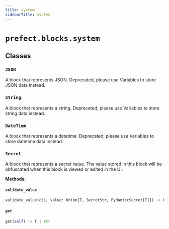 ```yaml
---
title: system
sidebarTitle: system
---
```


# `prefect.blocks.system`

## Classes

### `JSON` <sup><a href="https://github.com/PrefectHQ/prefect/blob/main/src/prefect/blocks/system.py#L34" target="_blank"><Icon icon="github" size="14" /></a></sup>


A block that represents JSON. Deprecated, please use Variables to store JSON data instead.


### `String` <sup><a href="https://github.com/PrefectHQ/prefect/blob/main/src/prefect/blocks/system.py#L63" target="_blank"><Icon icon="github" size="14" /></a></sup>


A block that represents a string. Deprecated, please use Variables to store string data instead.


### `DateTime` <sup><a href="https://github.com/PrefectHQ/prefect/blob/main/src/prefect/blocks/system.py#L92" target="_blank"><Icon icon="github" size="14" /></a></sup>


A block that represents a datetime. Deprecated, please use Variables to store datetime data instead.


### `Secret` <sup><a href="https://github.com/PrefectHQ/prefect/blob/main/src/prefect/blocks/system.py#L120" target="_blank"><Icon icon="github" size="14" /></a></sup>


A block that represents a secret value. The value stored in this block will be obfuscated when
this block is viewed or edited in the UI.


**Methods:**

#### `validate_value` <sup><a href="https://github.com/PrefectHQ/prefect/blob/main/src/prefect/blocks/system.py#L158" target="_blank"><Icon icon="github" size="14" /></a></sup>

```python
validate_value(cls, value: Union[T, SecretStr, PydanticSecret[T]]) -> Union[SecretStr, PydanticSecret[T]]
```

#### `get` <sup><a href="https://github.com/PrefectHQ/prefect/blob/main/src/prefect/blocks/system.py#L166" target="_blank"><Icon icon="github" size="14" /></a></sup>

```python
get(self) -> T | str
```

